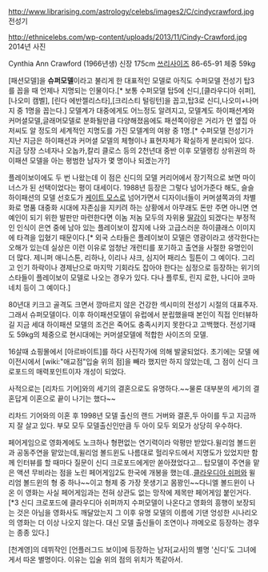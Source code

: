 http://www.librarising.com/astrology/celebs/images2/C/cindycrawford.jpg
전성기

http://ethnicelebs.com/wp-content/uploads/2013/11/Cindy-Crawford.jpg
2014년 사진

Cynthia Ann Crawford (1966년생)
신장 175cm [[쓰리사이즈]] 86-65-91 체중 59kg

[패션모델]을 '''슈퍼모델'''이라고 불리게 한 대표적인 모델로 아직도 수퍼모델 전성기 탑3를 꼽을 때 언제나 지명되는 인물이다.[* 보통 수퍼모델 탑5에 신디,[클라우디아 쉬퍼], [나오미 캠벨], [린다 에반젤리스타],[크리스티 털링턴]을 꼽고,탑3로 신디,나오미+나머지 중 1명을 꼽는다.] 모델계가 대중에게도 어느정도 알려지고, 모델계도 하이패션계와 커머셜모델,글래머모델로 분화될만큼 다양해졌음에도 패션쪽이랑은 거리가 먼 옆집 아저씨도 알 정도의 세계적인 지명도를 가진 모델계의 여왕 중 1명.[* 수퍼모델 전성기가 지난 지금은 하이패션과 커머셜 모델의 체형이나 표현자체가 확실하게 분리되어 있다. 지금 당장 스네자나 오놉카,칼리 클로스 등의 2천년대 중반 이후 모델랭킹 상위권의 하이패션 모델을 아는 평범한 남자가 몇 명이나 되겠는가?]

플레이보이에도 두 번 나왔는데 이 점은 신디의 모델 커리어에서 장기적으로 보면 마이너스가 된 선택이었다는 평이 대세이다. 1988년 등장은 그렇다 넘어가준다 해도, 슬슬 하이패션의 모델 선호도가 [[케이트 모스]]로 넘어가면서 디자이너들이 커머셜쪽과의 차별화로 명품 대중화 시대에 자존심을 지키려 하는 상황에서 아무래도 돈만 주면 아니면 연예인이 되기 위한 발판만 마련한다면 이놈 저놈 모두의 자위용 [[딸감]]이 되겠다는 부정적인 인식이 은연 중에 남아 있는 플레이보이 잡지에 나와 고급스러운 하이클래스 이미지에 타격을 입혔기 때문이다.[* 외국 스타들은 플레이보이 모델은 영광이라고 생각한다는 오해가 있는데 실상은 이런 이유로 엄청난 개런티를 포기하고 출연을 사절한 유명인이 더 많다. 제니퍼 애니스톤, 리하나, 이리나 샤크, 심지어 패리스 힐튼이 그 예이다. 그리고 인기 하락이나 경제난으로 마지막 기회라도 잡아야 한다는 심정으로 등장하는 위기의 스타들이 플레이보이 모델로 나오는 경우가 있다. 다나 플루토, 린지 로한, 나디아 코마네치 등이 그 예이다.]

80년대 키크고 골격도 크면서 깡마르지 않은 건강한 섹시미의 전성기 시절의 대표주자. 그래서 슈퍼모델이다. 이후 하이패션모델이 유럽에서 분립했을때 본인이 직접 인터뷰하길 지금 세대 하이패션 모델의 조건은 죽어도 충족시키지 못한다고 고백했다. 전성기때도 59kg의 체중으로 현시대에는 커머셜모델에 적합한 사이즈의 모델. 

16살때 쇼핑몰에서 [아르바이트]를 하다 사진작가에 의해 발굴되었다. 초기에는 모델 에이전시에서 [wiki:"애교점"입술 위의 점]을 빼라 했지만 하지 않았는데, 그 점이 신디 크로포드의 매력포인트이자 개성이 되었다.

사적으로는 [리차드 기어]와의 세기의 결혼으로도 유명하다.~~물론 대부분의 세기의 결혼답게 이혼으로 끝이 나기는 했다~~

리차드 기어와의 이혼 후 1998년 모델 출신의 랜드 거버와 결혼,두 아이를 두고 지금까지 잘 살고 있다. 부모 모두 모델출신인만큼 두 아이 모두 외모가 상당히 우수하다.

페어게임으로 영화계에도 노크하나 형편없는 연기력이라 악평만 받았다.윌리엄 볼드윈과 공동주연을 맡았는데,윌리엄 볼드윈도 나름대로 헐리우드에서 지명도가 있었지만 함께 인터뷰를 할 때마다 질문이 신디 크로포드에게만 쏟아졌었다고... 탑모델이 주연을 맡은 액션 무비라는 점을 노린 페어게임2도 한국에 개봉을 했는데..[[클라우디아 쉬퍼]]와 윌리엄 볼드윈의 형 중 하나~~이고 형제 중 가장 못생기고 몸꽝인~~다니엘 볼드윈이 나온 이 영화는 사실 페어게임과는 전혀 상관도 없는 망작에 제목만 페어게임 붙인거다.[*3 신디 크로포드에 클라우디아 쉬퍼까지 수퍼모델이 나온다고 영화의 흥행이 보장되는 것은 아님을 영화사도 깨달았는지 그 이후 유명 모델의 이름에 기댄 엉성한 시나리오의 영화는 더 이상 나오지 않는다. 대신 모델 출신들이 조연이나 까메오로 등장하는 경우는 종종 있다.]

[천계영]의 데뷔작인 [언플러그드 보이]에 등장하는 남자[교사]의 별명 '신디'도 그녀에게서 따온 별명이다. 이유는 입술 위의 점의 위치가 똑같아서.

